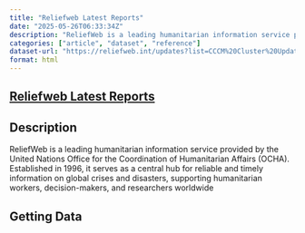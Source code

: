 ```yaml
---
title: "Reliefweb Latest Reports"
date: "2025-05-26T06:33:34Z"
description: "ReliefWeb is a leading humanitarian information service provided by the United Nations Office for the Coordination of Humanitarian Affairs (OCHA). Established in 1996, it serves as a central hub for reliable and timely information on global crises and disasters, supporting humanitarian workers, decision-makers, and researchers worldwide"
categories: ["article", "dataset", "reference"]
dataset-url: "https://reliefweb.int/updates?list=CCCM%20Cluster%20Updates&advanced-search=%28S9677%29"
format: html
---
```


## [Reliefweb Latest Reports](https://reliefweb.int/updates?list=CCCM%20Cluster%20Updates&advanced-search=%28S9677%29)

## Description

ReliefWeb is a leading humanitarian information service provided by the United Nations Office for the Coordination of Humanitarian Affairs (OCHA). Established in 1996, it serves as a central hub for reliable and timely information on global crises and disasters, supporting humanitarian workers, decision-makers, and researchers worldwide

## Getting Data

